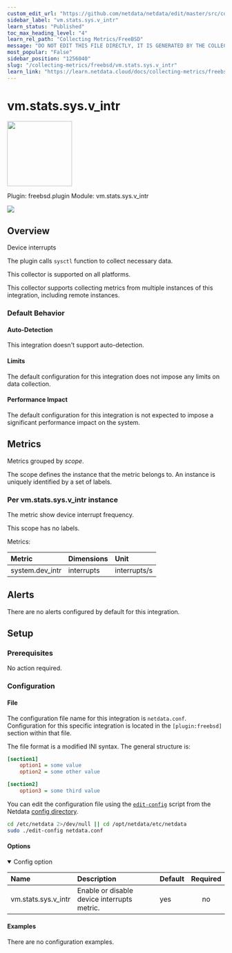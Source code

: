 ```yaml
---
custom_edit_url: "https://github.com/netdata/netdata/edit/master/src/collectors/freebsd.plugin/metadata.yaml"
sidebar_label: "vm.stats.sys.v_intr"
learn_status: "Published"
toc_max_heading_level: "4"
learn_rel_path: "Collecting Metrics/FreeBSD"
message: "DO NOT EDIT THIS FILE DIRECTLY, IT IS GENERATED BY THE COLLECTOR'S metadata.yaml FILE"
most_popular: "False"
sidebar_position: "1256040"
slug: "/collecting-metrics/freebsd/vm.stats.sys.v_intr"
learn_link: "https://learn.netdata.cloud/docs/collecting-metrics/freebsd/vm.stats.sys.v_intr"
---
```



# vm.stats.sys.v_intr


<img src="https://netdata.cloud/img/freebsd.svg" width="150"/>


Plugin: freebsd.plugin
Module: vm.stats.sys.v_intr

<img src="https://img.shields.io/badge/maintained%20by-Netdata-%2300ab44" />

## Overview

Device interrupts

The plugin calls `sysctl` function to collect necessary data.

This collector is supported on all platforms.

This collector supports collecting metrics from multiple instances of this integration, including remote instances.


### Default Behavior

#### Auto-Detection

This integration doesn't support auto-detection.

#### Limits

The default configuration for this integration does not impose any limits on data collection.

#### Performance Impact

The default configuration for this integration is not expected to impose a significant performance impact on the system.


## Metrics

Metrics grouped by *scope*.

The scope defines the instance that the metric belongs to. An instance is uniquely identified by a set of labels.



### Per vm.stats.sys.v_intr instance

The metric show device interrupt frequency.

This scope has no labels.

Metrics:

| Metric | Dimensions | Unit |
|:------|:----------|:----|
| system.dev_intr | interrupts | interrupts/s |



## Alerts

There are no alerts configured by default for this integration.


## Setup

### Prerequisites

No action required.

### Configuration

#### File

The configuration file name for this integration is `netdata.conf`.
Configuration for this specific integration is located in the `[plugin:freebsd]` section within that file.

The file format is a modified INI syntax. The general structure is:

```ini
[section1]
    option1 = some value
    option2 = some other value

[section2]
    option3 = some third value
```
You can edit the configuration file using the [`edit-config`](/docs/netdata-agent/configuration#edit-a-configuration-file-using-edit-config) script from the
Netdata [config directory](/docs/netdata-agent/configuration#the-netdata-config-directory).

```bash
cd /etc/netdata 2>/dev/null || cd /opt/netdata/etc/netdata
sudo ./edit-config netdata.conf
```
#### Options



<details open><summary>Config option</summary>

| Name | Description | Default | Required |
|:----|:-----------|:-------|:--------:|
| vm.stats.sys.v_intr | Enable or disable device interrupts metric. | yes | no |

</details>

#### Examples
There are no configuration examples.


